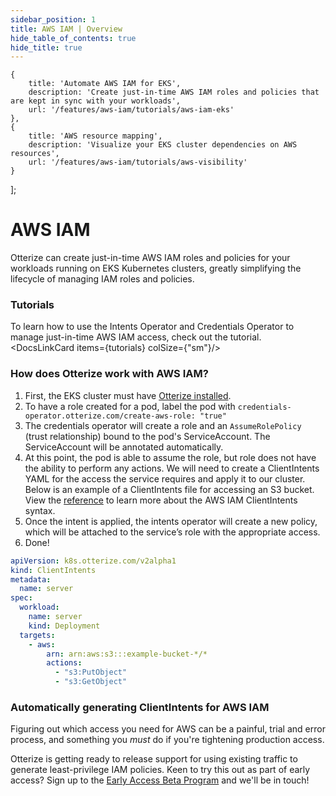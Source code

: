 ```yaml
---
sidebar_position: 1
title: AWS IAM | Overview
hide_table_of_contents: true
hide_title: true
---
```



    {
        title: 'Automate AWS IAM for EKS',
        description: 'Create just-in-time AWS IAM roles and policies that are kept in sync with your workloads',
        url: '/features/aws-iam/tutorials/aws-iam-eks'
    },
    {
        title: 'AWS resource mapping',
        description: 'Visualize your EKS cluster dependencies on AWS resources',
        url: '/features/aws-iam/tutorials/aws-visibility'
    }
];


# AWS IAM

Otterize can create just-in-time AWS IAM roles and policies for your workloads running on EKS Kubernetes clusters, greatly simplifying the lifecycle of managing IAM roles and policies.

### Tutorials

To learn how to use the Intents Operator and Credentials Operator to manage just-in-time AWS IAM access, check out the tutorial.
<DocsLinkCard items={tutorials} colSize={"sm"}/>


### How does Otterize work with AWS IAM?

1. First, the EKS cluster must have [Otterize installed](/overview/installation).
2. To have a role created for a pod, label the pod with `credentials-operator.otterize.com/create-aws-role: "true"`
3. The credentials operator will create a role and an `AssumeRolePolicy` (trust relationship) bound to the pod's ServiceAccount. The ServiceAccount will be annotated automatically.
4. At this point, the pod is able to assume the role, but role does not have the ability to perform any actions. We will need to create a ClientIntents YAML for the access the service requires and apply it to our cluster. Below is an example of a ClientIntents file for accessing an S3 bucket. View the [reference](/features/aws-iam/reference) to learn more about the AWS IAM ClientIntents syntax.
5. Once the intent is applied, the intents operator will create a new policy, which will be attached to the service’s role with the appropriate access.
6. Done!

```yaml
apiVersion: k8s.otterize.com/v2alpha1
kind: ClientIntents
metadata:
  name: server
spec:
  workload:
    name: server
    kind: Deployment
  targets:
    - aws:
        arn: arn:aws:s3:::example-bucket-*/*
        actions:
          - "s3:PutObject"
          - "s3:GetObject"
```

### Automatically generating ClientIntents for AWS IAM

Figuring out which access you need for AWS can be a painful, trial and error process, and something you _must_ do if you're tightening production access.

Otterize is getting ready to release support for using existing traffic to generate least-privilege IAM policies. Keen to try this out as part of early access? Sign up to the [Early Access Beta Program](https://otterize.com/EarlyAccessBetaProgram) and we'll be in touch!

